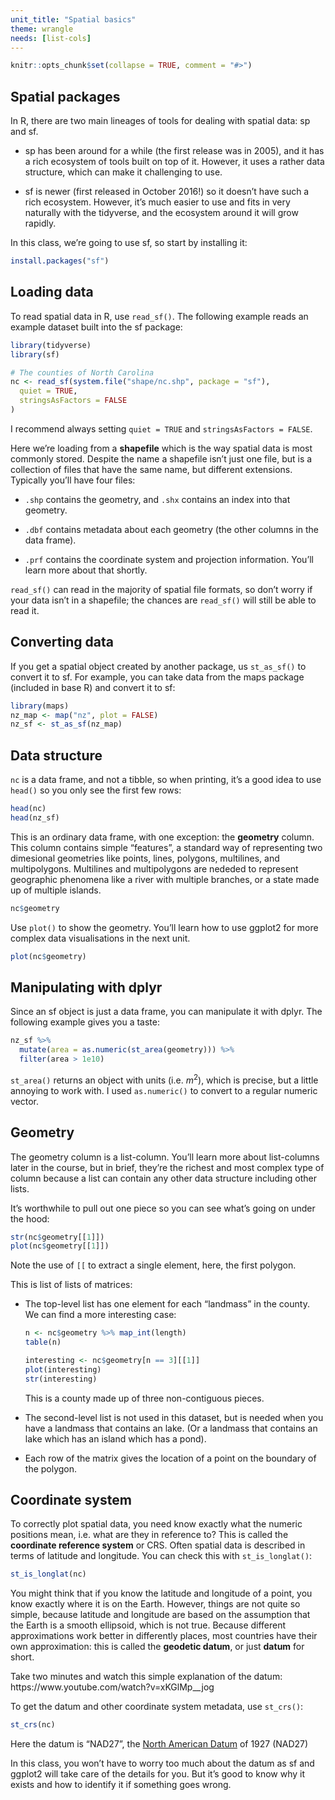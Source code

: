 ```yaml
---
unit_title: "Spatial basics"
theme: wrangle
needs: [list-cols]
---
```


```r
knitr::opts_chunk$set(collapse = TRUE, comment = "#>")
```

## Spatial packages

In R, there are two main lineages of tools for dealing with spatial data: sp and sf. 

* sp has been around for a while (the first release was in 2005), and it has a
  rich ecosystem of tools built on top of it. However, it uses a rather 
  data structure, which can make it challenging to use. 
  
* sf is newer (first released in October 2016!) so it doesn't have such a 
  rich ecosystem. However, it's much easier to use and fits in very naturally 
  with the tidyverse, and the ecosystem around it will grow rapidly.
   
In this class, we're going to use sf, so start by installing it:

```r
install.packages("sf")
```

## Loading data

To read spatial data in R, use `read_sf()`. The following example reads an example dataset built into the sf package:

```r
library(tidyverse)
library(sf)

# The counties of North Carolina
nc <- read_sf(system.file("shape/nc.shp", package = "sf"), 
  quiet = TRUE,  
  stringsAsFactors = FALSE
)
```

I recommend always setting `quiet = TRUE` and `stringsAsFactors = FALSE`. 

Here we're loading from a __shapefile__ which is the way spatial data is most commonly stored. Despite the name a shapefile isn't just one file, but is a collection of files that have the same name, but different extensions. Typically you'll have four files:

* `.shp` contains the geometry, and `.shx` contains an index into that geometry.

* `.dbf` contains metadata about each geometry (the other columns in the data
  frame).

* `.prf` contains the coordinate system and projection information. You'll 
  learn more about that shortly.

`read_sf()` can read in the majority of spatial file formats, so don't worry if your data isn't in a shapefile; the chances are `read_sf()` will still be able to read it.

## Converting data

If you get a spatial object created by another package, us `st_as_sf()` to convert it to sf. For example, you can take data from the maps package (included in base R) and convert it to sf:

```r
library(maps)
nz_map <- map("nz", plot = FALSE)
nz_sf <- st_as_sf(nz_map)
```

## Data structure

`nc` is a data frame, and not a tibble, so when printing, it's a good idea to use `head()` so you only see the first few rows:

```r
head(nc)
head(nz_sf)
```

This is an ordinary data frame, with one exception: the __geometry__ column. This column contains simple "features", a standard way of representing two dimesional geometries like points, lines, polygons, multilines, and multipolygons. Multilines and multipolygons are nededed to represent geographic phenomena like a river with multiple branches, or a state made up of multiple islands.

```r
nc$geometry
```

Use `plot()` to show the geometry. You'll learn how to use ggplot2 for more complex data visualisations in the next unit.

```r
plot(nc$geometry)
```

## Manipulating with dplyr

Since an sf object is just a data frame, you can manipulate it with dplyr. The following example gives you a taste:

```r
nz_sf %>%
  mutate(area = as.numeric(st_area(geometry))) %>%
  filter(area > 1e10)
```

`st_area()` returns an object with units (i.e. $m^2$), which is precise, but a little annoying to work with. I used `as.numeric()` to convert to a regular numeric vector.

## Geometry

The geometry column is a list-column. You'll learn more about list-columns later in the course, but in brief, they're the richest and most complex type of column because a list can contain any other data structure including other lists.

It's worthwhile to pull out one piece so you can see what's going on under the hood:

```r
str(nc$geometry[[1]])
plot(nc$geometry[[1]])
```

Note the use of `[[` to extract a single element, here, the first polygon.

This is list of lists of matrices:

*   The top-level list has one element for each "landmass" in the county. We
    can find a more interesting case:
  
    ```r
    n <- nc$geometry %>% map_int(length)
    table(n)
    
    interesting <- nc$geometry[n == 3][[1]]
    plot(interesting)
    str(interesting)
    ```
    This is a county made up of three non-contiguous pieces.

*   The second-level list is not used in this dataset, but is needed when 
    you have a landmass that contains an lake. (Or a landmass that contains
    an lake which has an island which has a pond).
    
*   Each row of the matrix gives the location of a point on the boundary of 
    the polygon.

## Coordinate system

To correctly plot spatial data, you need know exactly what the numeric positions mean, i.e. what are they in reference to? This is called the __coordinate reference system__ or CRS. Often spatial data is described in terms of latitude and longitude. You can check this with `st_is_longlat()`:

```r
st_is_longlat(nc)
```

You might think that if you know the latitude and longitude of a point, you know exactly where it is on the Earth. However, things are not quite so simple, because latitude and longitude are based on the assumption that the Earth is a smooth ellipsoid, which is not true. Because different approximations work better in differently places, most countries have their own approximation: this is called the __geodetic datum__, or just __datum__ for short.

Take two minutes and watch this simple explanation of the datum: https://www.youtube.com/watch?v=xKGlMp__jog

To get the datum and other coordinate system metadata, use `st_crs()`:

```r
st_crs(nc)
```

Here the datum is "NAD27", the [North American Datum](https://en.wikipedia.org/wiki/North_American_Datum) of 1927 (NAD27)

In this class, you won't have to worry too much about the datum as sf and ggplot2 will take care of the details for you. But it's good to know why it exists and how to identify it if something goes wrong.
